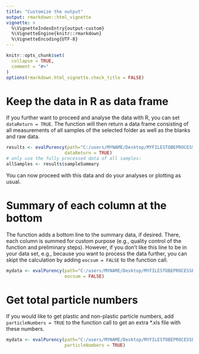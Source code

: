 ```yaml
---
title: "Customize the output"
output: rmarkdown::html_vignette
vignette: >
  %\VignetteIndexEntry{output-custom}
  %\VignetteEngine{knitr::rmarkdown}
  %\VignetteEncoding{UTF-8}
---
```


```r
knitr::opts_chunk$set(
  collapse = TRUE,
  comment = "#>"
)
options(rmarkdown.html_vignette.check_title = FALSE)
```

# Keep the data in R as data frame
If you further want to proceed and analyse the data with R, you can set ```dataReturn = TRUE```. The function will then return a data frame consisting of all measurements of all samples of the selected folder as well as the blanks and raw data.
```r
results <- evalPurency(path="C:/users/MYNAME/Desktop/MYFILESTOBEPROCESSED/", 
                      dataReturn = TRUE)
# only use the fully processed data of all samples:
allSamples <- results$sampleSummary 
```
You can now proceed with this data and do your analyses or plotting as usual.


# Summary of each column at the bottom
The function adds a bottom line to the summary data, if desired. There, each column is summed for custom purpose (e.g., quality control of the function and preliminary steps). However, if you don't like this line to be in your data set, e.g., because you want to process the data further, you can skipt the calculation by adding ```eocsum = FALSE``` to the function call.
```r
mydata <- evalPurency(path="C:/users/MYNAME/Desktop/MYFILESTOBEPROCESSED/", 
                      eocsum = FALSE)
```


# Get total particle numbers 
If you would like to get plastic and non-plastic particle numbers, add ```particleNumbers = TRUE``` to the function call to get an extra *.xls file with these numbers.
```r
mydata <- evalPurency(path="C:/users/MYNAME/Desktop/MYFILESTOBEPROCESSED/", 
                      particleNumbers = TRUE)
```

